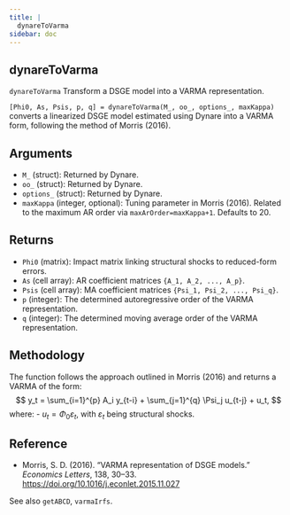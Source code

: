 ```yaml
--- 
title: | 
  dynareToVarma
sidebar: doc
---
```


::: {.doc-box}
::: {.callout-warning appearance="simple" icon="false" collapse="true"}    
# dynareToVarma


`dynareToVarma` Transform a DSGE model into a VARMA representation.

`[Phi0, As, Psis, p, q] = dynareToVarma(M_, oo_, options_, maxKappa)`
converts a linearized DSGE model estimated using Dynare into a VARMA form,
following the method of Morris (2016).

## Arguments
- `M_` (struct): Returned by Dynare.
- `oo_` (struct): Returned by Dynare.
- `options_` (struct): Returned by Dynare.
- `maxKappa` (integer, optional): Tuning parameter in Morris (2016).
Related to the maximum AR order via `maxArOrder=maxKappa+1`.
Defaults to 20.

## Returns
- `Phi0` (matrix): Impact matrix linking structural shocks to reduced-form errors.
- `As` (cell array): AR coefficient matrices `{A_1, A_2, ..., A_p}`.
- `Psis` (cell array): MA coefficient matrices `{Psi_1, Psi_2, ..., Psi_q}`.
- `p` (integer): The determined autoregressive order of the VARMA representation.
- `q` (integer): The determined moving average order of the VARMA representation.

## Methodology
The function follows the approach outlined in Morris (2016) and returns
a VARMA of the form:
$$
y_t = \sum_{i=1}^{p} A_i y_{t-i} + \sum_{j=1}^{q} \Psi_j u_{t-j} + u_t,
$$
where:
- $u_t = \Phi_0 \varepsilon_t$, with $\varepsilon_t$ being structural shocks.

## Reference
- Morris, S. D. (2016). "VARMA representation of DSGE models." *Economics Letters*, 138, 30–33.
[https://doi.org/10.1016/j.econlet.2015.11.027](https://doi.org/10.1016/j.econlet.2015.11.027)

See also `getABCD`, `varmaIrfs`.
:::
:::


    